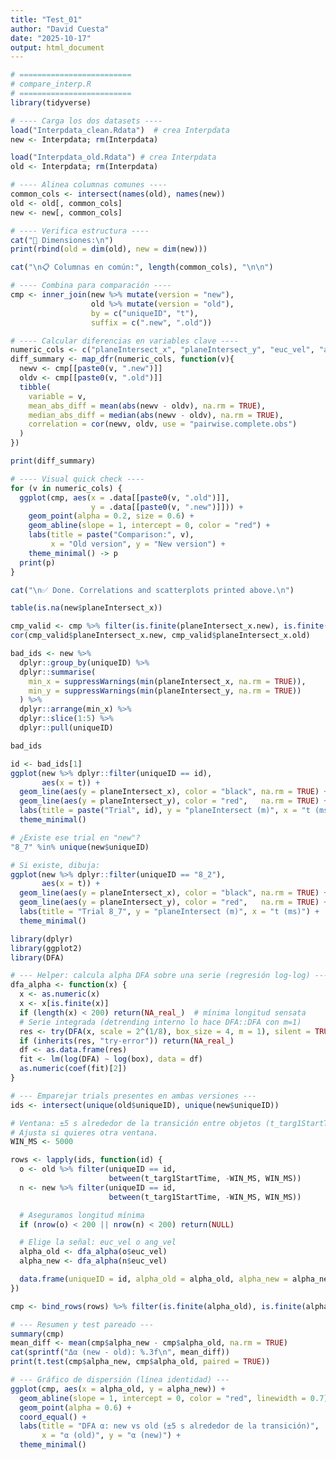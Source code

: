 ```yaml
---
title: "Test_01"
author: "David Cuesta"
date: "2025-10-17"
output: html_document
---
```


```r
# =========================
# compare_interp.R
# =========================
library(tidyverse)

# ---- Carga los dos datasets ----
load("Interpdata_clean.Rdata")  # crea Interpdata
new <- Interpdata; rm(Interpdata)

load("Interpdata_old.Rdata") # crea Interpdata
old <- Interpdata; rm(Interpdata)

# ---- Alinea columnas comunes ----
common_cols <- intersect(names(old), names(new))
old <- old[, common_cols]
new <- new[, common_cols]

# ---- Verifica estructura ----
cat("🧱 Dimensiones:\n")
print(rbind(old = dim(old), new = dim(new)))

cat("\n📋 Columnas en común:", length(common_cols), "\n\n")

# ---- Combina para comparación ----
cmp <- inner_join(new %>% mutate(version = "new"),
                  old %>% mutate(version = "old"),
                  by = c("uniqueID", "t"),
                  suffix = c(".new", ".old"))

# ---- Calcular diferencias en variables clave ----
numeric_cols <- c("planeIntersect_x", "planeIntersect_y", "euc_vel", "ang_vel")
diff_summary <- map_dfr(numeric_cols, function(v){
  newv <- cmp[[paste0(v, ".new")]]
  oldv <- cmp[[paste0(v, ".old")]]
  tibble(
    variable = v,
    mean_abs_diff = mean(abs(newv - oldv), na.rm = TRUE),
    median_abs_diff = median(abs(newv - oldv), na.rm = TRUE),
    correlation = cor(newv, oldv, use = "pairwise.complete.obs")
  )
})

print(diff_summary)

# ---- Visual quick check ----
for (v in numeric_cols) {
  ggplot(cmp, aes(x = .data[[paste0(v, ".old")]], 
                  y = .data[[paste0(v, ".new")]])) +
    geom_point(alpha = 0.2, size = 0.6) +
    geom_abline(slope = 1, intercept = 0, color = "red") +
    labs(title = paste("Comparison:", v),
         x = "Old version", y = "New version") +
    theme_minimal() -> p
  print(p)
}

cat("\n✅ Done. Correlations and scatterplots printed above.\n")

```

```r
table(is.na(new$planeIntersect_x))

```

```r
cmp_valid <- cmp %>% filter(is.finite(planeIntersect_x.new), is.finite(planeIntersect_x.old))
cor(cmp_valid$planeIntersect_x.new, cmp_valid$planeIntersect_x.old)
```

```r
bad_ids <- new %>%
  dplyr::group_by(uniqueID) %>%
  dplyr::summarise(
    min_x = suppressWarnings(min(planeIntersect_x, na.rm = TRUE)),
    min_y = suppressWarnings(min(planeIntersect_y, na.rm = TRUE))
  ) %>%
  dplyr::arrange(min_x) %>%
  dplyr::slice(1:5) %>%
  dplyr::pull(uniqueID)

bad_ids

```


```r
id <- bad_ids[1]
ggplot(new %>% dplyr::filter(uniqueID == id),
       aes(x = t)) +
  geom_line(aes(y = planeIntersect_x), color = "black", na.rm = TRUE) +
  geom_line(aes(y = planeIntersect_y), color = "red",   na.rm = TRUE) +
  labs(title = paste("Trial", id), y = "planeIntersect (m)", x = "t (ms)") +
  theme_minimal()

```


```r
# ¿Existe ese trial en "new"?
"8_7" %in% unique(new$uniqueID)

# Si existe, dibuja:
ggplot(new %>% dplyr::filter(uniqueID == "8_2"),
       aes(x = t)) +
  geom_line(aes(y = planeIntersect_x), color = "black", na.rm = TRUE) +
  geom_line(aes(y = planeIntersect_y), color = "red",   na.rm = TRUE) +
  labs(title = "Trial 8_7", y = "planeIntersect (m)", x = "t (ms)") +
  theme_minimal()

```
```r
library(dplyr)
library(ggplot2)
library(DFA)

# --- Helper: calcula alpha DFA sobre una serie (regresión log-log) ---
dfa_alpha <- function(x) {
  x <- as.numeric(x)
  x <- x[is.finite(x)]
  if (length(x) < 200) return(NA_real_)  # mínima longitud sensata
  # Serie integrada (detrending interno lo hace DFA::DFA con m=1)
  res <- try(DFA(x, scale = 2^(1/8), box_size = 4, m = 1), silent = TRUE)
  if (inherits(res, "try-error")) return(NA_real_)
  df <- as.data.frame(res)
  fit <- lm(log(DFA) ~ log(box), data = df)
  as.numeric(coef(fit)[2])
}

# --- Emparejar trials presentes en ambas versiones ---
ids <- intersect(unique(old$uniqueID), unique(new$uniqueID))

# Ventana: ±5 s alrededor de la transición entre objetos (t_targ1StartTime==0)
# Ajusta si quieres otra ventana.
WIN_MS <- 5000

rows <- lapply(ids, function(id) {
  o <- old %>% filter(uniqueID == id,
                      between(t_targ1StartTime, -WIN_MS, WIN_MS))
  n <- new %>% filter(uniqueID == id,
                      between(t_targ1StartTime, -WIN_MS, WIN_MS))

  # Aseguramos longitud mínima
  if (nrow(o) < 200 || nrow(n) < 200) return(NULL)

  # Elige la señal: euc_vel o ang_vel
  alpha_old <- dfa_alpha(o$euc_vel)
  alpha_new <- dfa_alpha(n$euc_vel)

  data.frame(uniqueID = id, alpha_old = alpha_old, alpha_new = alpha_new)
})

cmp <- bind_rows(rows) %>% filter(is.finite(alpha_old), is.finite(alpha_new))

# --- Resumen y test pareado ---
summary(cmp)
mean_diff <- mean(cmp$alpha_new - cmp$alpha_old, na.rm = TRUE)
cat(sprintf("Δα (new - old): %.3f\n", mean_diff))
print(t.test(cmp$alpha_new, cmp$alpha_old, paired = TRUE))

# --- Gráfico de dispersión (línea identidad) ---
ggplot(cmp, aes(x = alpha_old, y = alpha_new)) +
  geom_abline(slope = 1, intercept = 0, color = "red", linewidth = 0.7) +
  geom_point(alpha = 0.6) +
  coord_equal() +
  labs(title = "DFA α: new vs old (±5 s alrededor de la transición)",
       x = "α (old)", y = "α (new)") +
  theme_minimal()


```

